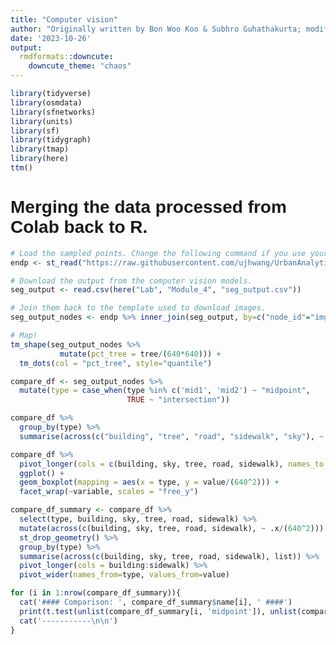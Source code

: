 ```yaml
---
title: "Computer vision"
author: "Originally written by Bon Woo Koo & Subhro Guhathakurta; modified by Uijeong Hwang"
date: '2023-10-26'
output:
  rmdformats::downcute:
    downcute_theme: "chaos"
---
```


<style type="text/css">
  body{
  font-family: Arial;
  }
</style>

```r
library(tidyverse)
library(osmdata)
library(sfnetworks)
library(units)
library(sf)
library(tidygraph)
library(tmap)
library(here)
ttm()
```

# Merging the data processed from Colab back to R.

```r
# Load the sampled points. Change the following command if you use your own data.
endp <- st_read("https://raw.githubusercontent.com/ujhwang/UrbanAnalytics2023/main/Lab/module_4/endp_chamblee.geojson")

# Download the output from the computer vision models.
seg_output <- read.csv(here("Lab", "Module_4", "seg_output.csv"))

# Join them back to the template used to download images.
seg_output_nodes <- endp %>% inner_join(seg_output, by=c("node_id"="img_id"))

# Map!
tm_shape(seg_output_nodes %>% 
           mutate(pct_tree = tree/(640*640))) + 
  tm_dots(col = "pct_tree", style="quantile")
```

```r
compare_df <- seg_output_nodes %>% 
  mutate(type = case_when(type %in% c('mid1', 'mid2') ~ "midpoint",
                          TRUE ~ "intersection"))

compare_df %>% 
  group_by(type) %>% 
  summarise(across(c("building", "tree", "road", "sidewalk", "sky"), ~ round(mean(.x)/(640^2), 2)))
```

```r
compare_df %>% 
  pivot_longer(cols = c(building, sky, tree, road, sidewalk), names_to = 'variable', values_to = "value") %>% 
  ggplot() +
  geom_boxplot(mapping = aes(x = type, y = value/(640^2))) +
  facet_wrap(~variable, scales = "free_y")
```

```r
compare_df_summary <- compare_df %>% 
  select(type, building, sky, tree, road, sidewalk) %>% 
  mutate(across(c(building, sky, tree, road, sidewalk), ~ .x/(640^2))) %>% 
  st_drop_geometry() %>% 
  group_by(type) %>% 
  summarise(across(c(building, sky, tree, road, sidewalk), list)) %>% 
  pivot_longer(cols = building:sidewalk) %>% 
  pivot_wider(names_from=type, values_from=value)

for (i in 1:nrow(compare_df_summary)){
  cat('#### Comparison: ', compare_df_summary$name[i], ' ####')
  print(t.test(unlist(compare_df_summary[i, 'midpoint']), unlist(compare_df_summary[i, 'intersection'])))
  cat('-----------\n\n')
}

```

